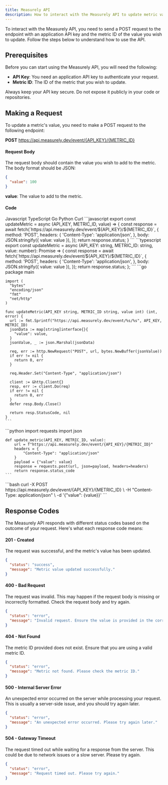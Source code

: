 ```yaml
---
title: Measurely API
description: How to interact with the Measurely API to update metric values.
---
```


To interact with the Measurely API, you need to send a POST request to the endpoint with an application API key and the metric ID of the value you wish to update. Follow the steps below to understand how to use the API.

## Prerequisites

Before you can start using the Measurely API, you will need the following:

- **API Key**: You need an application API key to authenticate your request.
- **Metric ID**: The ID of the metric that you wish to update.

<Note title='Remember' type='warning'>
  Always keep your API key secure. Do not expose it publicly in your code or repositories.
</Note>

## Making a Request

To update a metric's value, you need to make a POST request to the following endpoint:

**POST** https://api.measurely.dev/event/{API_KEY}/{METRIC_ID}


#### Request Body

The request body should contain the value you wish to add to the metric. The body format should be JSON:

```json
{
  "value": 100
}
```

**value**: The value to add to the metric.

#### Code

<Tabs defaultValue="javascript" className="pt-5 pb-1">
  <TabsList>
    <TabsTrigger value="javascript">Javascript</TabsTrigger>
    <TabsTrigger value="typescript">TypeScript</TabsTrigger>
    <TabsTrigger value="go">Go</TabsTrigger>
    <TabsTrigger value="python">Python</TabsTrigger>
    <TabsTrigger value="curl">Curl</TabsTrigger>
  </TabsList>
  <TabsContent value="javascript">
    ```javascript
    export const updateMetric = async (API_KEY, METRIC_ID, value) => {
      const response = await fetch(`https://api.measurely.dev/event/${API_KEY}/${METRIC_ID}`, {
        method: 'POST',
        headers: {
          'Content-Type': 'application/json',
        },
        body: JSON.stringify({ value: value }),
      });
      return response.status;
    }
    ```
  </TabsContent>
  <TabsContent value="typescript">
    ```typescript
    export const updateMetric = async (API_KEY: string, METRIC_ID: string, value: number): Promise<number> => {
      const response = await fetch(`https://api.measurely.dev/event/${API_KEY}/${METRIC_ID}`, {
        method: 'POST',
        headers: {
          'Content-Type': 'application/json',
        },
        body: JSON.stringify({ value: value }),
      });
      return response.status;
    };
    ```
  </TabsContent>
  <TabsContent value="go">
    ```go
    package main

    import (
      "bytes"
      "encoding/json"
      "fmt"
      "net/http"
    )

    func updateMetric(API_KEY string, METRIC_ID string, value int) (int, error) {
      url := fmt.Sprintf("https://api.measurely.dev/event/%s/%s", API_KEY, METRIC_ID)
      jsonData := map[string]interface{}{
        "value": value,
      }
      jsonValue, _ := json.Marshal(jsonData)

      req, err := http.NewRequest("POST", url, bytes.NewBuffer(jsonValue))
      if err != nil {
        return 0, err
      }

      req.Header.Set("Content-Type", "application/json")

      client := &http.Client{}
      resp, err := client.Do(req)
      if err != nil {
        return 0, err
      }
      defer resp.Body.Close()

      return resp.StatusCode, nil
    }
    ```
  </TabsContent>
  <TabsContent value="python">
    ```python
    import requests
    import json

    def update_metric(API_KEY, METRIC_ID, value):
        url = f"https://api.measurely.dev/event/{API_KEY}/{METRIC_ID}"
        headers = {
            "Content-Type": "application/json"
        }
        payload = {"value": value}
        response = requests.post(url, json=payload, headers=headers)
        return response.status_code
    ```
  </TabsContent>
  <TabsContent value="curl">
    ```bash
    curl -X POST https://api.measurely.dev/event/{API_KEY}/{METRIC_ID} \
      -H "Content-Type: application/json" \
      -d '{"value": {value}}'
    ```
  </TabsContent>
</Tabs>

## Response Codes

The Measurely API responds with different status codes based on the outcome of your request. Here's what each response code means:

#### 201 - Created

The request was successful, and the metric's value has been updated.

```json
{
  "status": "success",
  "message": "Metric value updated successfully."
}
```

#### 400 - Bad Request

The request was invalid. This may happen if the request body is missing or incorrectly formatted. Check the request body and try again.

```json
{
  "status": "error",
  "message": "Invalid request. Ensure the value is provided in the correct format."
}
```

#### 404 - Not Found

The metric ID provided does not exist. Ensure that you are using a valid metric ID.

```json
{
  "status": "error",
  "message": "Metric not found. Please check the metric ID."
}
```

#### 500 - Internal Server Error

An unexpected error occurred on the server while processing your request. This is usually a server-side issue, and you should try again later.

```json
{
  "status": "error",
  "message": "An unexpected error occurred. Please try again later."
}
```

#### 504 - Gateway Timeout

The request timed out while waiting for a response from the server. This could be due to network issues or a slow server. Please try again.

```json
{
  "status": "error",
  "message": "Request timed out. Please try again."
}
```

